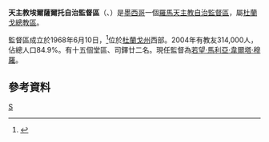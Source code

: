 {{Infobox Roman Catholic diocese
|Roman Catholic Diocese of = 天主教埃爾薩爾托自治監督區
|Latin name of diocese = Praelatura Territorialis Saltensis in Mexico
|image =
|caption =
|location = [[墨西哥|墨西哥]]
|territory = [[杜蘭戈州|杜蘭戈州]]西部
|population = 
314,000|rite = 拉丁禮
|patron = 
|province = 
杜蘭戈|established = 1968年
|cathedral = 
|副主教座堂 =
|leadership = 監督
|website = 
|教宗 = 
|metropolitan =若望·馬利亞·韋爾塔·穆羅
|ordinary = 
|coadjutor bishop = 
|emeritus = 
}}
'''天主教埃爾薩爾托自治監督區'''（{{lang-la|Praelatura Territorialis Saltensis in Mexico}}、{{lang-es|Prelatura Territorial de El Salto}}）是[[墨西哥|墨西哥]]一個[[羅馬天主教|羅馬天主教]][[自治監督區|自治監督區]]，屬[[天主教杜蘭戈總教區|杜蘭戈總教區]]。

監督區成立於1968年6月10日，<ref>{{Cite web |url=http://www.vatican.va/holy_father/paul_vi/apost_constitutions/documents/hf_p-vi_apc_19680610_saltensis-in-mexico_lt.html |title=自治監督區成立的宗座憲令 |access-date=2013-05-15 |archive-date=2014-02-03 |archive-url=https://web.archive.org/web/20140203154124/http://www.vatican.va/holy_father/paul_vi/apost_constitutions/documents/hf_p-vi_apc_19680610_saltensis-in-mexico_lt.html |dead-url=no }}</ref>位於[[杜蘭戈州|杜蘭戈州]]西部。2004年有教友314,000人，佔總人口84.9%。有十五個堂區、司鐸廿二名。現任監督為[[若望·馬利亞·韋爾塔·穆羅|若望·馬利亞·韋爾塔·穆羅]]。

==參考資料==
{{reflist}}

{{墨西哥天主教教區}}

[[Category:墨西哥天主教自治監督區|S]]